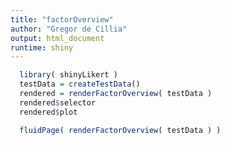 ```yaml
---
title: "factorOverview"
author: "Gregor de Cillia"
output: html_document
runtime: shiny
---
```


```r

  library( shinyLikert )
  testData = createTestData()
  rendered = renderFactorOverview( testData )
  rendered$selector
  rendered$plot

```

```r
  
  fluidPage( renderFactorOverview( testData ) )
  
```


